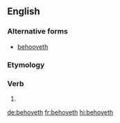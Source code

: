 ==English==

===Alternative forms===
* [[behooveth]]

===Etymology===
{{suffix|behove|eth|lang=en}}

===Verb===
{{head|en|verb form}}

# {{en-archaic third-person singular of|behove}}

[[de:behoveth]]
[[fr:behoveth]]
[[hi:behoveth]]